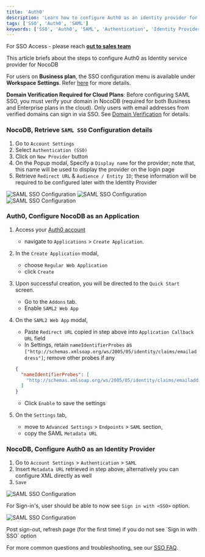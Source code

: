 ```yaml
---
title: 'Auth0'
description: 'Learn how to configure Auth0 as an identity provider for NocoDB.'
tags: ['SSO', 'Auth0', 'SAML']
keywords: ['SSO', 'Auth0', 'SAML', 'Authentication', 'Identity Provider']
---
```


<Callout type="info">For SSO Access - please reach [**out to sales team**](https://cal.com/nocodb)</Callout>

This article briefs about the steps to configure Auth0 as Identity service provider for NocoDB

<Callout type="info">For users on **Business plan**, the SSO configuration menu is available under **Workspace Settings**.
    Refer [here](/docs/product-docs/account-settings/authentication#business-plan) for more details.</Callout>

<Callout type="warning">**Domain Verification Required for Cloud Plans**: Before configuring SAML SSO, you must verify your domain in NocoDB (required for both Business and Enterprise plans in the cloud). Only users with email addresses from verified domains can sign in via SSO. See [Domain Verification](/docs/product-docs/account-settings/authentication#domain-verification-required-for-cloud-plans) for details.</Callout>

### NocoDB, Retrieve `SAML SSO` Configuration details
1. Go to `Account Settings`
2. Select `Authentication (SSO)`
3. Click on `New Provider` button
4. On the Popup modal, Specify a `Display name` for the provider; note that, this name will be used to display the provider on the login page
5. Retrieve `Redirect URL` & `Audience / Entity ID`; these information will be required to be configured later with the Identity Provider

![SAML SSO Configuration](/img/v2/account-settings/SSO-1.png)
![SAML SSO Configuration](/img/v2/account-settings/SAML-2.png)
![SAML SSO Configuration](/img/v2/account-settings/SAML-3.png)


### Auth0, Configure NocoDB as an Application
1. Access your [Auth0 account](https://auth0.com/)
    - navigate to `Applications` > `Create Application`.
2. In the `Create Application` modal,
    - choose `Regular Web Application`
    - click `Create`
3. Upon successful creation, you will be directed to the `Quick Start` screen.
    - Go to the `Addons` tab.
    - Enable `SAML2 Web App`
4. On the `SAML2 Web App` modal,
    - Paste `Redirect URL` copied in step above into `Application Callback URL` field
    - In Settings, retain `nameIdentifierProbes` as `["http://schemas.xmlsoap.org/ws/2005/05/identity/claims/emailaddress"]`; remove other probes if any
   ```json
   {
     "nameIdentifierProbes": [
       "http://schemas.xmlsoap.org/ws/2005/05/identity/claims/emailaddress"
     ]
   }
   ```
   - Click `Enable` to save the settings

5. On the `Settings` tab,
    - move to `Advanced Settings` > `Endpoints` > `SAML` section,
    - copy the SAML `Metadata URL`

[//]: # (3. Upon successful creation, you will be directed to the `Quick Start` screen. )
[//]: # (    - Go to the `Settings` tab.)
[//]: # (    - Paste `Redirect URI` copied in step above into `Allowed Callback URLs` field)
[//]: # (    - `Save`)


### NocoDB, Configure Auth0 as an Identity Provider
1. Go to `Account Settings` > `Authentication` > `SAML`
2. Insert `Metadata URL` retrieved in step above; alternatively you can configure XML directly as well
3. `Save`

![SAML SSO Configuration](/img/v2/account-settings/SAML-4.png)

For Sign-in's, user should be able to now see `Sign in with <SSO>` option.

![SAML SSO Configuration](/img/v2/account-settings/SSO-SignIn.png)

<Callout type="note">
Post sign-out, refresh page (for the first time) if you do not see `Sign in with SSO` option
</Callout>

<Callout type="info">For more common questions and troubleshooting, see our [SSO FAQ](/docs/product-docs/account-settings/authentication/FAQs).</Callout>
